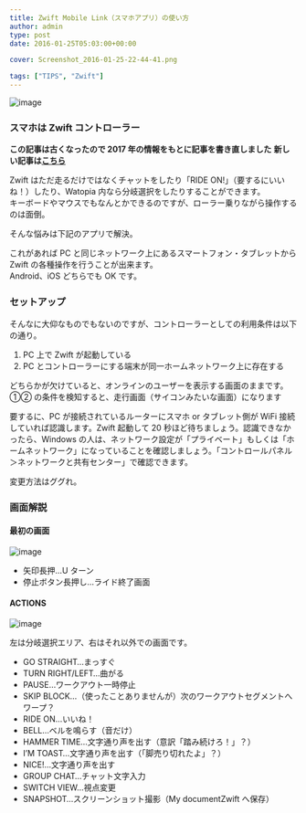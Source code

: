 ---
title: Zwift Mobile Link（スマホアプリ）の使い方
author: admin
type: post
date: 2016-01-25T05:03:00+00:00

cover: Screenshot_2016-01-25-22-44-41.png

tags: ["TIPS", "Zwift"]
---

![image](./Screenshot_2016-01-25-22-44-41.png)

### スマホは Zwift コントローラー

**この記事は古くなったので 2017 年の情報をもとに記事を書き直しました**
**新しい記事は[こちら](/post/2017zwift-mobile-link.html)**

Zwift はただ走るだけではなくチャットをしたり「RIDE ON!」（要するにいいね！）したり、Watopia 内なら分岐選択をしたりすることができます。  
キーボードやマウスでもなんとかできるのですが、ローラー乗りながら操作するのは面倒。

そんな悩みは下記のアプリで解決。

<LinkBox url="https://itunes.apple.com/jp/app/zwift-mobile-link/id934083691" />

<LinkBox url="ttps://play.google.com/store/apps/details?id=com.zwift.android.prod" />

これがあれば PC と同じネットワーク上にあるスマートフォン・タブレットから Zwift の各種操作を行うことが出来ます。  
Android、iOS どちらでも OK です。

### セットアップ

そんなに大仰なものでもないのですが、コントローラーとしての利用条件は以下の通り。

1. PC 上で Zwift が起動している
2. PC とコントローラーにする端末が同一ホームネットワーク上に存在する

どちらかが欠けていると、オンラインのユーザーを表示する画面のままです。①② の条件を検知すると、走行画面（サイコンみたいな画面）になります

要するに、PC が接続されているルーターにスマホ or タブレット側が WiFi 接続していれば認識します。Zwift 起動して 20 秒ほど待ちましょう。認識できなかったら、Windows の人は、ネットワーク設定が「プライベート」もしくは「ホームネットワーク」になっていることを確認しましょう。「コントロールパネル＞ネットワークと共有センター」で確認できます。

変更方法はググれ。

### 画面解説

#### 最初の画面

![image](./Screenshot_2016-01-26-18-42-25.png)

- 矢印長押…U ターン
- 停止ボタン長押し…ライド終了画面

#### ACTIONS

![image](./Screenshot_2016-01-22-20-00-17.png)

左は分岐選択エリア、右はそれ以外での画面です。

- GO STRAIGHT…まっすぐ
- TURN RIGHT/LEFT…曲がる
- PAUSE…ワークアウト一時停止
- SKIP BLOCK…（使ったことありませんが）次のワークアウトセグメントへワープ？
- RIDE ON…いいね！
- BELL…ベルを鳴らす（音だけ）
- HAMMER TIME…文字通り声を出す（意訳「踏み続けろ！」？）
- I&#8217;M TOAST…文字通り声を出す（「脚売り切れたよ」？）
- NICE!…文字通り声を出す
- GROUP CHAT…チャット文字入力
- SWITCH VIEW…視点変更
- SNAPSHOT…スクリーンショット撮影（My documentZwift へ保存）

<AmazonLinkBox url="http://www.amazon.co.jp/exec/obidos/ASIN/B00CM381SQ/gensobunya-22/ref=nosim/" />
